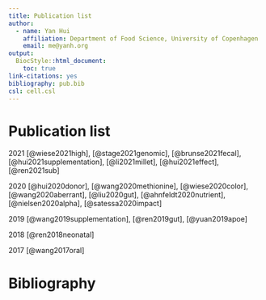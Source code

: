 ```yaml
---
title: Publication list
author:
  - name: Yan Hui
    affiliation: Department of Food Science, University of Copenhagen
    email: me@yanh.org
output:
  BiocStyle::html_document:
    toc: true
link-citations: yes
bibliography: pub.bib
csl: cell.csl
---
```


# Publication list
2021 [@wiese2021high], [@stage2021genomic], [@brunse2021fecal],
 [@hui2021supplementation], [@li2021millet], [@hui2021effect],
 [@ren2021sub] 
 
2020 [@hui2020donor], [@wang2020methionine], [@wiese2020color],
 [@wang2020aberrant], [@liu2020gut], [@ahnfeldt2020nutrient],
 [@nielsen2020alpha], [@satessa2020impact]

2019 [@wang2019supplementation], [@ren2019gut], [@yuan2019apoe] 

2018 [@ren2018neonatal]

2017 [@wang2017oral]

# Bibliography
